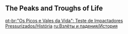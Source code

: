 {{Event Tabs
|subpage1 = Characters
}}

==The Peaks and Troughs of Life==
{{Transclude|The Peaks and Troughs of Life (Quest)|Dialogue|main=1|top=1}}

[[pt-br:"Os Picos e Vales da Vida": Teste de Impactadores Pressurizados/História]]
[[ru:Взлёты и падения/История]]